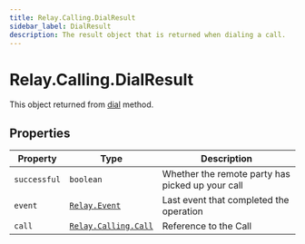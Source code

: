 ```yaml
---
title: Relay.Calling.DialResult
sidebar_label: DialResult
description: The result object that is returned when dialing a call.
---
```


[relay-event]: ../event

[dial]: /sdks/relay-realtime-sdk/v2/language/nodejs/calling#dial
[relay-calling-call]: /sdks/relay-realtime-sdk/v2/language/nodejs/calling/call

# Relay.Calling.DialResult

This object returned from [dial][dial] method.

## Properties

| Property | Type | Description |
| -------- | ---- | ----------- |
| `successful` | `boolean` | Whether the remote party has picked up your call |
| `event` | [`Relay.Event`][relay-event] | Last event that completed the operation |
| `call` | [`Relay.Calling.Call`][relay-calling-call] | Reference to the Call |